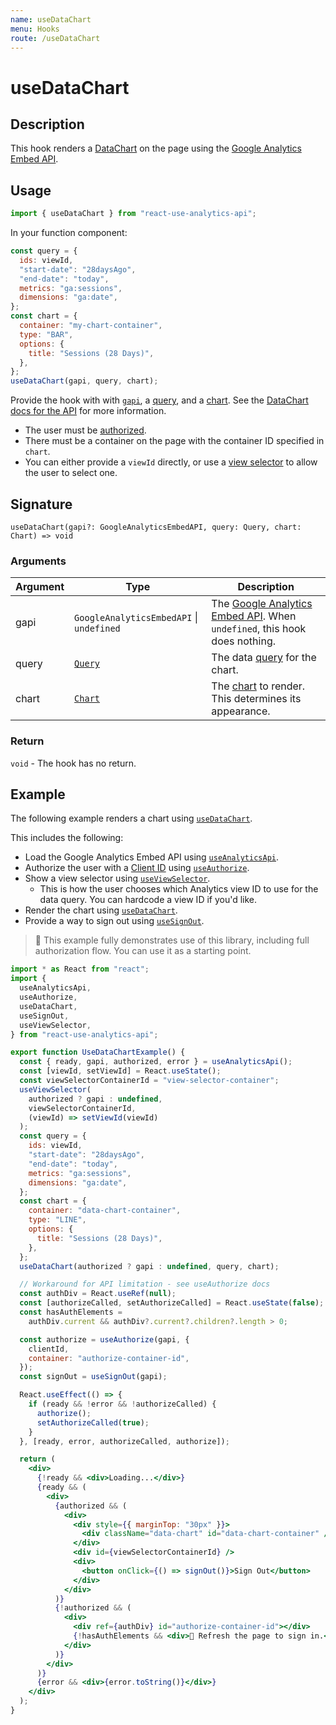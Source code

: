 ```yaml
---
name: useDataChart
menu: Hooks
route: /useDataChart
---
```


<h1>useDataChart</h1>

## Description

This hook renders a [DataChart](https://developers.google.com/analytics/devguides/reporting/embed/v1/component-reference#datachart) on the page using the [Google Analytics Embed API](/useAnalyticsApi).

## Usage

```jsx
import { useDataChart } from "react-use-analytics-api";
```

In your function component:

```jsx
const query = {
  ids: viewId,
  "start-date": "28daysAgo",
  "end-date": "today",
  metrics: "ga:sessions",
  dimensions: "ga:date",
};
const chart = {
  container: "my-chart-container",
  type: "BAR",
  options: {
    title: "Sessions (28 Days)",
  },
};
useDataChart(gapi, query, chart);
```

Provide the hook with with [`gapi`](/useAnalyticsApi), a [query](https://developers.google.com/analytics/devguides/reporting/core/v3/reference#q_summary), and a [chart](https://developers.google.com/analytics/devguides/reporting/embed/v1/component-reference#datachart). See the [DataChart docs for the API](https://developers.google.com/analytics/devguides/reporting/embed/v1/component-reference#datachart) for more information.

- The user must be [authorized](/useAuthorize).
- There must be a container on the page with the container ID specified in `chart`.
- You can either provide a `viewId` directly, or use a [view selector](/useViewSelector) to allow the user to select one.

## Signature

`useDataChart(gapi?: GoogleAnalyticsEmbedAPI, query: Query, chart: Chart) => void`

### Arguments

| Argument | Type                                                                                                          | Description                                                                                                                                                |
| -------- | ------------------------------------------------------------------------------------------------------------- | ---------------------------------------------------------------------------------------------------------------------------------------------------------- |
| gapi     | `GoogleAnalyticsEmbedAPI` &#124; `undefined`                                                                  | The [Google Analytics Embed API](/useAnalyticsApi). When `undefined`, this hook does nothing.                                                              |
| query    | [`Query`](https://developers.google.com/analytics/devguides/reporting/core/v3/reference#q_summary)            | The data [query](https://developers.google.com/analytics/devguides/reporting/core/v3/reference#q_summary) for the chart.                                   |
| chart    | [`Chart`](https://developers.google.com/analytics/devguides/reporting/embed/v1/component-reference#datachart) | The [chart](https://developers.google.com/analytics/devguides/reporting/embed/v1/component-reference#datachart) to render. This determines its appearance. |

### Return

`void` - The hook has no return.

## Example

The following example renders a chart using [`useDataChart`](/useDataChart).

This includes the following:

- Load the Google Analytics Embed API using [`useAnalyticsApi`](/useAnalyticsApi).
- Authorize the user with a [Client ID](https://justinmahar.github.io/react-analytics-charts/google-oauth-client-id) using [`useAuthorize`](/useAuthorize).
- Show a view selector using [`useViewSelector`](/useViewSelector).
  - This is how the user chooses which Analytics view ID to use for the data query. You can hardcode a view ID if you'd like.
- Render the chart using [`useDataChart`](/useDataChart).
- Provide a way to sign out using [`useSignOut`](/useSignOut).

> 🏁 This example fully demonstrates use of this library, including full authorization flow. You can use it as a starting point.

```jsx
import * as React from "react";
import {
  useAnalyticsApi,
  useAuthorize,
  useDataChart,
  useSignOut,
  useViewSelector,
} from "react-use-analytics-api";

export function UseDataChartExample() {
  const { ready, gapi, authorized, error } = useAnalyticsApi();
  const [viewId, setViewId] = React.useState();
  const viewSelectorContainerId = "view-selector-container";
  useViewSelector(
    authorized ? gapi : undefined,
    viewSelectorContainerId,
    (viewId) => setViewId(viewId)
  );
  const query = {
    ids: viewId,
    "start-date": "28daysAgo",
    "end-date": "today",
    metrics: "ga:sessions",
    dimensions: "ga:date",
  };
  const chart = {
    container: "data-chart-container",
    type: "LINE",
    options: {
      title: "Sessions (28 Days)",
    },
  };
  useDataChart(authorized ? gapi : undefined, query, chart);

  // Workaround for API limitation - see useAuthorize docs
  const authDiv = React.useRef(null);
  const [authorizeCalled, setAuthorizeCalled] = React.useState(false);
  const hasAuthElements =
    authDiv.current && authDiv?.current?.children?.length > 0;

  const authorize = useAuthorize(gapi, {
    clientId,
    container: "authorize-container-id",
  });
  const signOut = useSignOut(gapi);

  React.useEffect(() => {
    if (ready && !error && !authorizeCalled) {
      authorize();
      setAuthorizeCalled(true);
    }
  }, [ready, error, authorizeCalled, authorize]);

  return (
    <div>
      {!ready && <div>Loading...</div>}
      {ready && (
        <div>
          {authorized && (
            <div>
              <div style={{ marginTop: "30px" }}>
                <div className="data-chart" id="data-chart-container" />
              </div>
              <div id={viewSelectorContainerId} />
              <div>
                <button onClick={() => signOut()}>Sign Out</button>
              </div>
            </div>
          )}
          {!authorized && (
            <div>
              <div ref={authDiv} id="authorize-container-id"></div>
              {!hasAuthElements && <div>🔄 Refresh the page to sign in.</div>}
            </div>
          )}
        </div>
      )}
      {error && <div>{error.toString()}</div>}
    </div>
  );
}
```
